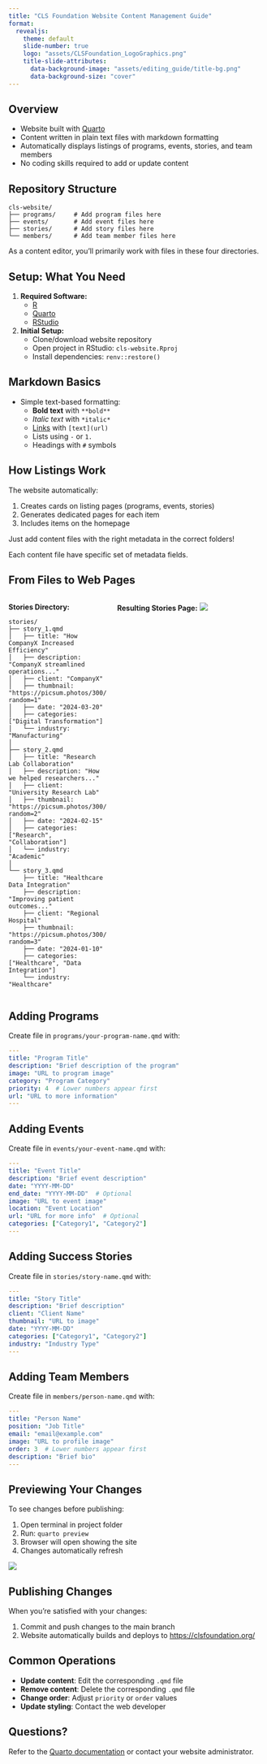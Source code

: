 ```yaml
---
title: "CLS Foundation Website Content Management Guide"
format: 
  revealjs:
    theme: default
    slide-number: true
    logo: "assets/CLSFoundation_LogoGraphics.png"
    title-slide-attributes:
      data-background-image: "assets/editing_guide/title-bg.png"
      data-background-size: "cover"
---
```


##  {background-image="assets/editing_guide/index.jpeg" background-size="cover"}

## Overview

-   Website built with [Quarto](https://quarto.org/)
-   Content written in plain text files with markdown formatting
-   Automatically displays listings of programs, events, stories, and team members
-   No coding skills required to add or update content


## Repository Structure

```         
cls-website/
├── programs/     # Add program files here
├── events/       # Add event files here
├── stories/      # Add story files here
└── members/      # Add team member files here
```

As a content editor, you'll primarily work with files in these four directories.


## Setup: What You Need

1.  **Required Software:**
    -   [R](https://cran.r-project.org/)
    -   [Quarto](https://quarto.org/docs/get-started/)
    -   [RStudio](https://posit.co/download/rstudio-desktop/)
2.  **Initial Setup:**
    -   Clone/download website repository
    -   Open project in RStudio: `cls-website.Rproj`
    -   Install dependencies: `renv::restore()`

##  {background-image="assets/editing_guide/rstudio.png" background-size="cover"}

## Markdown Basics

-   Simple text-based formatting:
    -   **Bold text** with `**bold**`
    -   *Italic text* with `*italic*`
    -   [Links](https://example.com) with `[text](url)`
    -   Lists using `-` or `1.`
    -   Headings with `#` symbols

##  {background-image="assets/editing_guide/markdown_preview.png" background-size="cover"}


## How Listings Work

The website automatically:

1.  Creates cards on listing pages (programs, events, stories)
2.  Generates dedicated pages for each item
3.  Includes items on the homepage

Just add content files with the right metadata in the correct folders!

::: {.callout-note}
Each content file have specific set of metadata fields.
:::


## From Files to Web Pages

:::: {.columns}

::: {.column width="40%"}
**Stories Directory:**
```.smaller-code
stories/
├── story_1.qmd
│   ├── title: "How CompanyX Increased Efficiency"
│   ├── description: "CompanyX streamlined operations..."
│   ├── client: "CompanyX"
│   ├── thumbnail: "https://picsum.photos/300/200?random=1"
│   ├── date: "2024-03-20"
│   ├── categories: ["Digital Transformation"]
│   └── industry: "Manufacturing"
│
├── story_2.qmd
│   ├── title: "Research Lab Collaboration"
│   ├── description: "How we helped researchers..."
│   ├── client: "University Research Lab"
│   ├── thumbnail: "https://picsum.photos/300/200?random=2"
│   ├── date: "2024-02-15"
│   ├── categories: ["Research", "Collaboration"]
│   └── industry: "Academic"
│
└── story_3.qmd
    ├── title: "Healthcare Data Integration"
    ├── description: "Improving patient outcomes..."
    ├── client: "Regional Hospital"
    ├── thumbnail: "https://picsum.photos/300/200?random=3"
    ├── date: "2024-01-10"
    ├── categories: ["Healthcare", "Data Integration"]
    └── industry: "Healthcare"
```
:::

::: {.column width="60%"}
**Resulting Stories Page:**
![](assets/editing_guide/Success%20Stories.jpeg)
:::

::::

##  {background-image="assets/editing_guide/story_1.jpeg" background-size="cover"}



## Adding Programs

Create file in `programs/your-program-name.qmd` with:

``` yaml
---
title: "Program Title"
description: "Brief description of the program"
image: "URL to program image"
category: "Program Category"
priority: 4  # Lower numbers appear first
url: "URL to more information"
---
```

##  {background-image="assets/editing_guide/programs.jpeg" background-size="cover"}

## Adding Events

Create file in `events/your-event-name.qmd` with:

``` yaml
---
title: "Event Title"
description: "Brief event description"
date: "YYYY-MM-DD"
end_date: "YYYY-MM-DD"  # Optional
image: "URL to event image"
location: "Event Location"
url: "URL for more info"  # Optional
categories: ["Category1", "Category2"]
---
```

##  {background-image="assets/editing_guide/events.jpeg" background-size="cover"}

## Adding Success Stories

Create file in `stories/story-name.qmd` with:

``` yaml
---
title: "Story Title"
description: "Brief description"
client: "Client Name"
thumbnail: "URL to image"
date: "YYYY-MM-DD"
categories: ["Category1", "Category2"]
industry: "Industry Type"
---
```

##  {background-image="assets/editing_guide/stories.jpeg" background-size="cover"}

## Adding Team Members

Create file in `members/person-name.qmd` with:

``` yaml
---
title: "Person Name"
position: "Job Title"
email: "email@example.com"
image: "URL to profile image"
order: 3  # Lower numbers appear first
description: "Brief bio"
---
```

##  {background-image="assets/editing_guide/team.jpeg" background-size="cover"}

## Previewing Your Changes

To see changes before publishing:

1.  Open terminal in project folder
2.  Run: `quarto preview`
3.  Browser will open showing the site
4.  Changes automatically refresh

![](assets/editing_guide/preview.jpeg)

## Publishing Changes

When you're satisfied with your changes:

1.  Commit and push changes to the main branch
2.  Website automatically builds and deploys to <https://clsfoundation.org/>

## Common Operations

-   **Update content**: Edit the corresponding `.qmd` file
-   **Remove content**: Delete the corresponding `.qmd` file
-   **Change order**: Adjust `priority` or `order` values
-   **Update styling**: Contact the web developer

## Questions?

Refer to the [Quarto documentation](https://quarto.org/docs/guide/) or contact your website administrator.

